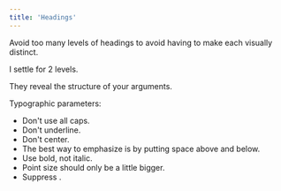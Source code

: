 ```yaml
---
title: 'Headings'
---
```



Avoid too many levels of headings to avoid having to make each visually distinct.

I settle for 2 levels.

They reveal the structure of your arguments.


Typographic parameters:

+ Don't use all caps.
+ Don't underline.
+ Don't center.
+ The best way to emphasize is by putting space above and below.
+ Use bold, not italic.
+ Point size should only be a little bigger.
+ Suppress <L name="type-composition" text="hyphenation" from="headings" />.
